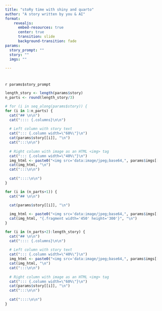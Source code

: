 ```yaml
---
title: "stoRy time with shiny and quarto"
author: "A story written by you & AI"
format: 
    revealjs:
      embed-resources: true
      center: true
      transition: slide
      background-transition: fade
params:
  story_prompt: ""
  story: ""
  imgs: ""
  
---
```


# 

`r params$story_prompt`


```r
length_story <- length(params$story)
n_parts <- round(length_story/3)

# for (i in seq_along(params$story)) {
for (i in 1:n_parts) {
  cat("## \n\n")
  cat(":::: {.columns}\n\n")
  
  # Left column with story text
  cat("::: {.column width=\"60%\"}\n")
  cat(params$story[[i]], "\n")
  cat(":::\n\n")
  
  # Right column with image as an HTML <img> tag
  cat("::: {.column width=\"40%\"}\n")
  img_html <- paste0("<img src='data:image/jpeg;base64,", params$imgs[[i]], "' width='100%' />")
  cat(img_html, "\n")
  cat(":::\n\n")
  
  cat("::::\n\n")
}
```

```r
for (i in (n_parts+1)) {
  cat("## \n\n")
  
  cat(params$story[[i]], "\n")

  img_html <- paste0("<img src='data:image/jpeg;base64,", params$imgs[[i]], "' width='100%' />")
  cat(img_html, "{.fragment width='450' height='300'}", "\n")
}
```

```r
for (i in (n_parts+2):length_story) {
  cat("## \n\n")
  cat(":::: {.columns}\n\n")
  
  # Left column with story text
  cat("::: {.column width=\"40%\"}\n")
  img_html <- paste0("<img src='data:image/jpeg;base64,", params$imgs[[i]], "' width='100%' />")
  cat(img_html, "\n")
  cat(":::\n\n")
  
  # Right column with image as an HTML <img> tag
  cat("::: {.column width=\"60%\"}\n")
  cat(params$story[[i]], "\n")
  cat(":::\n\n")
  
  cat("::::\n\n")
}
```


